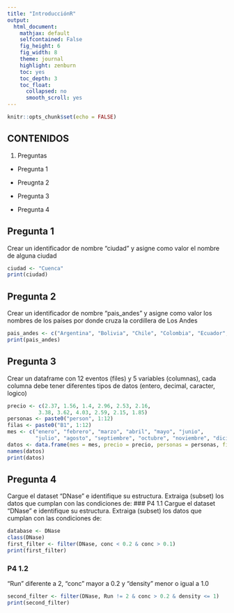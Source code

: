 ```yaml
---
title: "IntroducciónR"
output:
  html_document:
    mathjax: default
    selfcontained: False
    fig_height: 6
    fig_width: 8
    theme: journal
    highlight: zenburn
    toc: yes
    toc_depth: 3
    toc_float:
      collapsed: no
      smooth_scroll: yes
---
```


```r
knitr::opts_chunk$set(echo = FALSE)
```
## CONTENIDOS
1. Preguntas

* Pregunta 1

* Preugnta 2

* Pregunta 3 

* Pregunta 4


## Pregunta 1
Crear un identificador de nombre "ciudad" y asigne como valor el nombre de alguna ciudad

```r

ciudad <- "Cuenca"
print(ciudad)

```
## Pregunta 2
Crear un identificador de nombre "pais_andes" y asigne como valor los nombres de los países por donde cruza la cordillera de Los Andes

```r

pais_andes <- c("Argentina", "Bolivia", "Chile", "Colombia", "Ecuador", "Perú", "Venezuela")
print(pais_andes)
```
## Pregunta 3
Crear un dataframe con 12 eventos (files) y 5 variables (columnas), cada columna debe tener diferentes tipos de datos (entero, decimal, caracter, logico)

```r
precio <- c(2.37, 1.56, 1.4, 2.96, 2.53, 2.16,
          3.38, 3.62, 4.03, 2.59, 2.15, 1.85)
personas <- paste0("person", 1:12)
filas <- paste0("B1", 1:12)
mes <- c("enero", "febrero", "marzo", "abril", "mayo", "junio",
         "julio", "agosto", "septiembre", "octubre", "noviembre", "diciembre")
datos <- data.frame(mes = mes, precio = precio, personas = personas, filas = filas)
names(datos)
print(datos)
```
## Pregunta 4
Cargue el dataset "DNase" e identifique su estructura. Extraiga (subset) los datos que cumplan con las condiciones de: 
### P4 1.1
Cargue el dataset "DNase" e identifique su estructura. Extraiga (subset) los datos que cumplan con las condiciones de: 

```r
database <- DNase
class(DNase)
first_filter <- filter(DNase, conc < 0.2 & conc > 0.1)
print(first_filter)
```
### P4 1.2
"Run" diferente a 2, "conc" mayor a 0.2 y "density" menor o igual a 1.0
```r
second_filter <- filter(DNase, Run != 2 & conc > 0.2 & density <= 1)
print(second_filter)
```